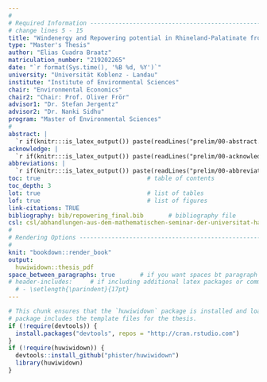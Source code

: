 ```yaml
---
#
# Required Information --------------------------------------------------------
# change lines 5 - 15
title: "Windenergy and Repowering potential in Rhineland-Palatinate from 2021 to 2030"
type: "Master's Thesis"
author: "Elias Cuadra Braatz"
matriculation_number: "219202265"
date: "`r format(Sys.time(), '%B %d, %Y')`"
university: "Universität Koblenz - Landau"
institute: "Institute of Environmental Sciences" 
chair: "Environmental Economics"
chair2: "Chair: Prof. Oliver Frör"
advisor1: "Dr. Stefan Jergentz"
advisor2: "Dr. Nanki Sidhu"            
program: "Master of Environmental Sciences"
#
abstract: |  
  `r if(knitr:::is_latex_output()) paste(readLines("prelim/00-abstract.Rmd"), collapse = '\n  ')`
acknowledge: |  
  `r if(knitr:::is_latex_output()) paste(readLines("prelim/00-acknowledge.Rmd"), collapse = '\n  ')`
abbreviations: |  
  `r if(knitr:::is_latex_output()) paste(readLines("prelim/00-abbreviations.Rmd"), collapse = '\n  ')`
toc: true                              # table of contents
toc_depth: 3
lot: true                              # list of tables
lof: true                              # list of figures
link-citations: TRUE
bibliography: bib/repowering_final.bib       # bibliography file
csl: csl/abhandlungen-aus-dem-mathematischen-seminar-der-universitat-hamburg.csl
#
# Rendering Options -----------------------------------------------------------
#
knit: "bookdown::render_book"
output: 
  huwiwidown::thesis_pdf
space_between_paragraphs: true       # if you want spaces bt paragraph
# header-includes:     # if including additional latex packages or commands
  # - \setlength{\parindent}{17pt}
---
```



```r
# This chunk ensures that the `huwiwidown` package is installed and loaded. This
# package includes the template files for the thesis.
if (!require(devtools)) {
  install.packages("devtools", repos = "http://cran.rstudio.com")
}
if (!require(huwiwidown)) {
  devtools::install_github("phister/huwiwidown")
  library(huwiwidown)
}
```




